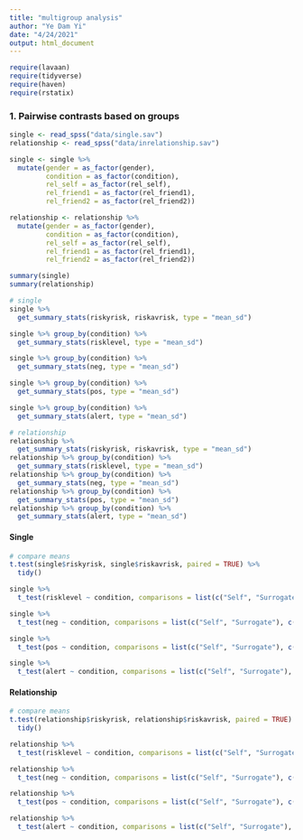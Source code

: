 ```yaml
---
title: "multigroup analysis"
author: "Ye Dam Yi"
date: "4/24/2021"
output: html_document
---
```


```r
require(lavaan)
require(tidyverse)
require(haven)
require(rstatix)
```


### 1. Pairwise contrasts based on groups
```r
single <- read_spss("data/single.sav")
relationship <- read_spss("data/inrelationship.sav")

single <- single %>% 
  mutate(gender = as_factor(gender),
         condition = as_factor(condition),
         rel_self = as_factor(rel_self),
         rel_friend1 = as_factor(rel_friend1),
         rel_friend2 = as_factor(rel_friend2)) 

relationship <- relationship %>% 
  mutate(gender = as_factor(gender),
         condition = as_factor(condition),
         rel_self = as_factor(rel_self),
         rel_friend1 = as_factor(rel_friend1),
         rel_friend2 = as_factor(rel_friend2)) 

```

```r
summary(single)
summary(relationship)

# single
single %>% 
  get_summary_stats(riskyrisk, riskavrisk, type = "mean_sd")

single %>% group_by(condition) %>% 
  get_summary_stats(risklevel, type = "mean_sd")

single %>% group_by(condition) %>% 
  get_summary_stats(neg, type = "mean_sd")

single %>% group_by(condition) %>% 
  get_summary_stats(pos, type = "mean_sd")

single %>% group_by(condition) %>% 
  get_summary_stats(alert, type = "mean_sd")

# relationship
relationship %>% 
  get_summary_stats(riskyrisk, riskavrisk, type = "mean_sd")
relationship %>% group_by(condition) %>% 
  get_summary_stats(risklevel, type = "mean_sd")
relationship %>% group_by(condition) %>% 
  get_summary_stats(neg, type = "mean_sd")
relationship %>% group_by(condition) %>% 
  get_summary_stats(pos, type = "mean_sd")
relationship %>% group_by(condition) %>% 
  get_summary_stats(alert, type = "mean_sd")


```
#### Single
```r

# compare means
t.test(single$riskyrisk, single$riskavrisk, paired = TRUE) %>% 
  tidy()

single %>% 
  t_test(risklevel ~ condition, comparisons = list(c("Self", "Surrogate"), c("Self", "Prediction")), paired = FALSE) 

single %>% 
  t_test(neg ~ condition, comparisons = list(c("Self", "Surrogate"), c("Self", "Prediction")), paired = FALSE) 

single %>% 
  t_test(pos ~ condition, comparisons = list(c("Self", "Surrogate"), c("Self", "Prediction")), paired = FALSE) 

single %>% 
  t_test(alert ~ condition, comparisons = list(c("Self", "Surrogate"), c("Self", "Prediction")), paired = FALSE) 

```

#### Relationship
```r


# compare means
t.test(relationship$riskyrisk, relationship$riskavrisk, paired = TRUE) %>% 
  tidy()

relationship %>% 
  t_test(risklevel ~ condition, comparisons = list(c("Self", "Surrogate"), c("Self", "Prediction")), paired = FALSE) 

relationship %>% 
  t_test(neg ~ condition, comparisons = list(c("Self", "Surrogate"), c("Self", "Prediction")), paired = FALSE) 

relationship %>% 
  t_test(pos ~ condition, comparisons = list(c("Self", "Surrogate"), c("Self", "Prediction")), paired = FALSE) 

relationship %>% 
  t_test(alert ~ condition, comparisons = list(c("Self", "Surrogate"), c("Self", "Prediction")), paired = FALSE) 

```
